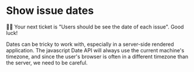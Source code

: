 # Show issue dates

👨‍💼 Your next ticket is "Users should be see the date of each issue". Good luck!

Dates can be tricky to work with, especially in a server-side rendered application. The javascript Date API will always use the current machine's timezone, and since the user's browser is often in a different timezone than the server, we need to be careful.
